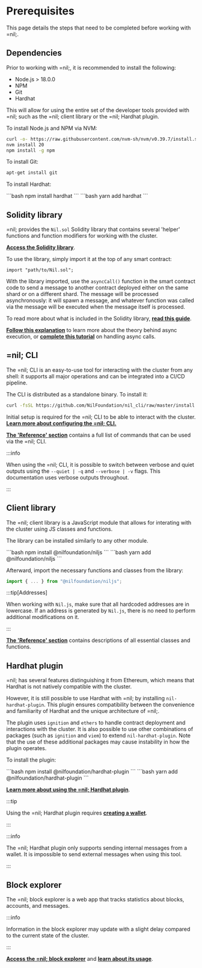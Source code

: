 
# Prerequisites

This page details the steps that need to be completed before working with =nil;.

## Dependencies

Prior to working with =nil;, it is recommended to install the following:

* Node.js > 18.0.0
* NPM 
* Git
* Hardhat

This will allow for using the entire set of the developer tools provided with =nil; such as the =nil; client library or the =nil; Hardhat plugin.

To install Node.js and NPM via NVM:

```bash
curl -o- https://raw.githubusercontent.com/nvm-sh/nvm/v0.39.7/install.sh | bash
nvm install 20
npm install -g npm
```

To install Git:

```bash
apt-get install git
```

To install Hardhat:

<Tabs groupId='packageSystem'>
  <TabItem value='npm' label='npm'>
    ```bash
    npm install hardhat
    ```
  </TabItem>
  <TabItem value='yarn' label='yarn'>
    ```bash
    yarn add hardhat
    ```
  </TabItem>
</Tabs>


## Solidity library

=nil; provides the `Nil.sol` Solidity library that contains several 'helper' functions and function modifiers for working with the cluster.

[**Access the Solidity library**](https://github.com/NilFoundation/nil_cli/blob/master/Nil.sol).

To use the library, simply import it at the top of any smart contract:

```solidity
import "path/to/Nil.sol";
```

With the library imported, use the `asyncCall()` function in the smart contract code to send a message to another contract deployed either on the same shard or on a different shard. The message will be processed asynchronously: it will spawn a message, and whatever function was called via the message will be executed when the message itself is processed.

To read more about what is included in the Solidity library, [**read this guide**](tools/sol-library/func-modifiers.mdx).

[**Follow this explanation**](../core-concepts/shards-parallel-execution.mdx#async-execution) to learn more about the theory behind async execution, or [**complete this tutorial**](essentials/handling-async-execution.mdx) on handling async calls.

## =nil; CLI

The =nil; CLI is an easy-to-use tool for interacting with the cluster from any shell: it supports all major operations and can be integrated into a CI/CD pipeline.

The CLI is distributed as a standalone binary. To install it:

```bash
curl -fsSL https://github.com/NilFoundation/nil_cli/raw/master/install.sh | bash
```

Initial setup is required for the =nil; CLI to be able to interact with the cluster. [**Learn more about configuring the =nil; CLI.**](tools/nil-cli/usage.mdx)

[**The 'Reference' section**](reference/cli-reference.mdx) contains a full list of commands that can be used via the =nil; CLI.

:::info

When using the =nil; CLI, it is possible to switch between verbose and quiet outputs using the `--quiet | -q` and `--verbose | -v` flags. This documentation uses verbose outputs throughout.

:::

## Client library

The =nil; client library is a JavaScript module that allows for interating with the cluster using JS classes and functions.

The library can be installed similarly to any other module.


<Tabs groupId='packageSystem'>
  <TabItem value='npm' label='npm'>
    ```bash
    npm install @nilfoundation/niljs
    ```
  </TabItem>
  <TabItem value='yarn' label='yarn'>
    ```bash
    yarn add @nilfoundation/niljs
    ```
  </TabItem>
</Tabs>

Afterward, import the necessary functions and classes from the library:

```js
import { ... } from "@nilfoundation/niljs";
```

:::tip[Addresses]

When working with `Nil.js`, make sure that all hardcoded addresses are in lowercase. If an address is generated by `Nil.js`, there is no need to perform additional modifications on it.

:::

[**The 'Reference' section**](reference/client/index.mdx) contains descriptions of all essential classes and functions.

## Hardhat plugin

=nil; has several features distinguishing it from Ethereum, which means that Hardhat is not natively compatible with the cluster.

However, it is still possible to use Hardhat with =nil; by installing `nil-hardhat-plugin`. This plugin ensures compatibility between the convenience and familiarity of Hardhat and the unique architecture of =nil;. 

The plugin uses `ignition` and `ethers` to handle contract deployment and interactions with the cluster. It is also possible to use other combinations of packages (such as `ignition` and `viem`) to extend `nil-hardhat-plugin`. Note that the use of these additional packages may cause instability in how the plugin operates. 

To install the plugin:

<Tabs groupId='packageSystem'>
  <TabItem value='npm' label='npm'>
    ```bash
    npm install @nilfoundation/hardhat-plugin
    ```
  </TabItem>
  <TabItem value='yarn' label='yarn'>
    ```bash
    yarn add @nilfoundation/hardhat-plugin
    ```
  </TabItem>
</Tabs>

[**Learn more about using the =nil; Hardhat plugin**](tools/hardhat-plugin/usage.mdx).

:::tip

Using the =nil; Hardhat plugin requires [**creating a wallet**](nil-101.mdx).

:::

:::info

The =nil; Hardhat plugin only supports sending internal messages from a wallet. It is impossible to send external messages when using this tool.

:::

## Block explorer

The =nil; block explorer is a web app that tracks statistics about blocks, accounts, and messages. 

:::info

Information in the block explorer may update with a slight delay compared to the current state of the cluster.

:::

[**Access the =nil; block explorer**](https://explore.nil.foundation/) and [**learn about its usage**](tools/block-explorer/usage.mdx).

